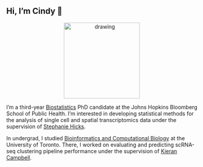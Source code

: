 ## Hi, I'm Cindy 👋
<p align="center">
<img src="websitepic.png" alt="drawing" width="200"/>
</p>

I'm a third-year [Biostatistics](https://publichealth.jhu.edu/departments/biostatistics) PhD candidate at the Johns Hopkins Bloomberg School of Public Health. I'm interested in developing statistical methods for the analysis of single cell and spatial transcriptomics data under the supervision of [Stephanie Hicks](https://www.stephaniehicks.com/).

In undergrad, I studied  [Bioinformatics and Computational Biology](https://bcb.csb.utoronto.ca/) at the University of Toronto. There, I worked on  evaluating and predicting scRNA-seq clustering pipeline performance under the supervision of  [Kieran Campbell](https://www.camlab.ca/). 
